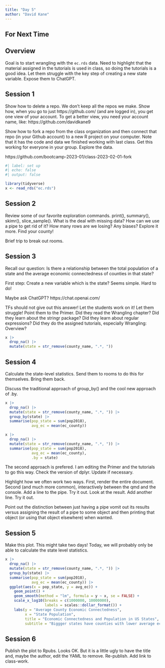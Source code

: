 ```yaml
---
title: "Day 5"
author: "David Kane"
---
```



## For Next Time


## Overview

Goal is to start wrangling with the `ec.rds` data. Need to highlight that the material assigned in the tutorials is used in class, so doing the tutorials is a good idea. Let them struggle with the key step of creating a new state variable. Expose them to ChatGPT.


## Session 1

Show how to delete a repo. We don't keep all the repos we make. Show how, when you go to just https://github.com/ (and are logged in), you get one view of your account. To get a better view, you need your account name, like: https://github.com/davidkane9

Show how to fork a repo from the class organization and then connect that repo (in your Github account) to a new R project on your computer. Note that it has the code and data we finished working with last class. Get this working for everyone in your group. Explore the data.

https://github.com/bootcamp-2023-01/class-2023-02-01-fork

```r
#| label: set up
#| echo: false
#| output: false

library(tidyverse)
x <- read_rds("ec.rds")
```


## Session 2

Review some of our favorite exploration commands. print(), summary(), skimr(), slice_sample(). What is the deal with missing data? How can we use a pipe to get rid of it? How many rows are we losing? Any biases? Explore it more. Find your county!

Brief trip to break out rooms.


## Session 3

Recall our question: Is there a relationship between the total population of a state and the average economic connectedness of counties in that state?

First step: Create a new variable which is the state? Seems simple. Hard to do!

Maybe ask ChatGPT? https://chat.openai.com/

TFs should not give out this answer! Let the students work on it! Let them struggle! Point them to the Primer. Did they read the Wrangling chapter? Did they learn about the stringr package? Did they learn about regular expressions? Did they do the assigned tutorials, especially Wrangling: Overview?

```r
x |> 
  drop_na() |> 
  mutate(state = str_remove(county_name, ".*, ")) 
```

## Session 4

Calculate the state-level statistics. Send them to rooms to do this for themselves. Bring them back.

Discuss the traditional approach of group_by() and the cool new approach of .by.

```r
x |> 
  drop_na() |> 
  mutate(state = str_remove(county_name, ".*, ")) |> 
  group_by(state) |> 
  summarise(pop_state = sum(pop2018),
            avg_ec = mean(ec_county))
```


```r
x |> 
  drop_na() |> 
  mutate(state = str_remove(county_name, ".*, ")) |> 
  summarise(pop_state = sum(pop2018),
            avg_ec = mean(ec_county),
            .by = state)
```

The second approach is prefered. I am editing the Primer and the tutorials to go this way. Check the version of dplyr. Update if necessary.

Highlight how we often work two ways. First, render the entire document. Second (and much more common), interactively between the qmd and the console. Add a line to the pipe. Try it out. Look at the result. Add another line. Try it out.

Point out the distinction between just having a pipe vomit out its results versus assigning the result of a pipe to some object and then printing that object (or using that object elsewhere) when wanted.

## Session 5

Make this plot. This might take two days! Today, we will probably only be able to calculate the state level statistics.

```r
x |> 
  drop_na() |> 
  mutate(state = str_remove(county_name, ".*, ")) |> 
  group_by(state) |> 
  summarise(pop_state = sum(pop2018),
            avg_ec = mean(ec_county)) |> 
  ggplot(aes(x = pop_state, y = avg_ec)) +
    geom_point() +
    geom_smooth(method = "lm", formula = y ~ x, se = FALSE) +
    scale_x_log10(breaks = c(1000000, 10000000),
                  labels = scales::dollar_format()) +
    labs(y = "Average County Economic Connectedness",
         x = "State Population",
         title = "Economic Connectedness and Population in US States",
         subtitle = "Biggger states have counties with lower average economic connectedness.")
```


## Session 6

Publish the plot to Rpubs. Looks OK. But it is a little ugly to have the title and, maybe the author, edit the YAML to remove. Re-publish. Add link to class-work.



